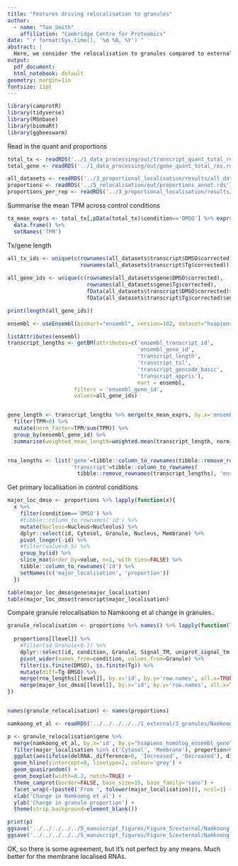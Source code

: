 ```yaml
---
title: "Features driving relocalisation to granules"
author:
  - name: "Tom Smith"
    affiliation: "Cambridge Centre for Proteomics"
date: "`r format(Sys.time(), '%d %B, %Y')`"
abstract: | 
  Here, we consider the relocalisation to granules compared to external datasets
output:
  pdf_document:
  html_notebook: default
geometry: margin=1in
fontsize: 11pt
---
```


```r
library(camprotR)
library(tidyverse)
library(MSnbase)
library(biomaRt)
library(ggbeeswarm)
```
Read in the quant and proportions
```r
total_tx <- readRDS('../1_data_processing/out/transcript_quant_total_res.rds')
total_gene <- readRDS('../1_data_processing/out/gene_quant_total_res.rds')

all_datasets <- readRDS('../3_proportional_localisation/results/all_datasets_final.rds')
proportions <- readRDS('../5_relocalisation/out/proportions_annot.rds')
proportions_per_rep <- readRDS('../3_proportional_localisation/results/proportions_per_rep.rds')
```

Summarise the mean TPM across control conditions
```r
tx_mean_exprs <- total_tx[,pData(total_tx)$condition=='DMSO'] %>% exprs() %>% rowMeans() %>%
  data.frame() %>%
  setNames('TPM')
```

Tx/gene length
```r

all_tx_ids <- unique(c(rownames(all_datasets$transcript$DMSO$corrected),
                       rownames(all_datasets$transcript$Tg$corrected)))
                     
all_gene_ids <- unique(c(rownames(all_datasets$gene$DMSO$corrected),
                         rownames(all_datasets$gene$Tg$corrected),
                         fData(all_datasets$transcript$DMSO$corrected)$ensembl_gene_id,
                         fData(all_datasets$transcript$Tg$corrected)$ensembl_gene_id))

print(length(all_gene_ids))

ensembl <- useEnsembl(biomart="ensembl", version=102, dataset="hsapiens_gene_ensembl")

listAttributes(ensembl)
transcript_lengths <- getBM(attributes=c('ensembl_transcript_id',
                                         'ensembl_gene_id',
                                         'transcript_length',
                                         'transcript_tsl',
                                         'transcript_gencode_basic',
                                         'transcript_appris'),
                                         mart = ensembl,
                     filters = 'ensembl_gene_id',
                     values=all_gene_ids)


gene_length <- transcript_lengths %>% merge(tx_mean_exprs, by.x='ensembl_transcript_id', by.y='row.names') %>%
  filter(TPM>0) %>%
  mutate(norm_factor=TPM/sum(TPM)) %>%
  group_by(ensembl_gene_id) %>%
  summarise(weighted_mean_length=weighted.mean(transcript_length, norm_factor))


rna_lengths <- list('gene'=tibble::column_to_rownames(tibble::remove_rownames(gene_length), 'ensembl_gene_id'),
                    'transcript'=tibble::column_to_rownames(
                      tibble::remove_rownames(transcript_lengths), 'ensembl_transcript_id'))
```


Get primary localisation in control conditions
```r
major_loc_dmso <- proportions %>% lapply(function(x){
  x %>%
    filter(condition=='DMSO') %>%
    #tibble::column_to_rownames('id') %>%
    mutate(Nucleus=Nucleus+Nucleolus) %>%
    dplyr::select(id, Cytosol, Granule, Nucleus, Membrane) %>%
    pivot_longer(-id) %>%
    #filter(value>0.5) %>%
    group_by(id) %>%
    slice_max(order_by=value, n=1, with_ties=FALSE) %>%
    tibble::column_to_rownames('id') %>%
    setNames(c('major_localisation', 'proportion'))
  })

table(major_loc_dmso$gene$major_localisation)
table(major_loc_dmso$transcript$major_localisation)
```



Compare granule relocalisation to Namkoong et al change in granules..
```r

granule_relocalisation <- proportions %>% names() %>% lapply(function(level){
  
  proportions[[level]] %>%
    #filter(sd_Granule<0.1) %>%
    dplyr::select(id, condition, Granule, Signal_TM, uniprot_signal_tm, conservative_signal_tm) %>%
    pivot_wider(names_from=condition, values_from=Granule) %>%
    filter(is.finite(DMSO), is.finite(Tg)) %>%
    mutate(diff=Tg-DMSO) %>%
    merge(rna_lengths[[level]], by.x='id', by.y='row.names', all.x=TRUE) %>%
    merge(major_loc_dmso[[level]], by.x='id', by.y='row.names', all.x=TRUE)
})


names(granule_relocalisation) <- names(proportions)
```





```r
namkoong_et_al <- readRDS('../../../../../1_external/3_granules/Namkoong_et_al/out/Namkoong_et_al_S1.rds')

p <- granule_relocalisation$gene %>%
  merge(namkoong_et_al, by.x='id', by.y="hsapiens_homolog_ensembl_gene") %>%
  filter(major_localisation %in% c('Cytosol', 'Membrane'), proportion>0.5) %>%
  ggplot(aes(ifelse(delRNA._difference>0, 'Increased', 'Decreased'), diff)) +
  geom_hline(yintercept=0, linetype=2, colour='grey') +
  geom_quasirandom() +
  geom_boxplot(width=0.2, notch=TRUE) +
  theme_camprot(border=FALSE, base_size=15, base_family='sans') +
  facet_wrap(~(paste0('From ', tolower(major_localisation))), ncol=1) +
  xlab('Change in Namkoong et al') +
  ylab('Change in granule proportion') +
  theme(strip.background=element_blank())

print(p)
ggsave('../../../../../5_manuscript_figures/Figure_5/external/Namkoong.png', height=7, width=3.5)
ggsave('../../../../../5_manuscript_figures/Figure_5/external/Namkoong.pdf', height=7, width=3.5)
```
OK, so there is some agreement, but it's not perfect by any means. Much better for the membrane localised RNAs.
